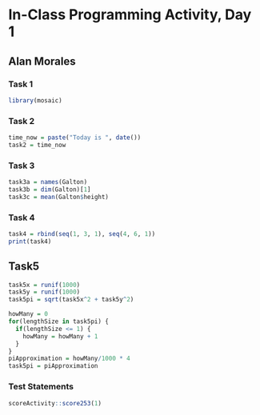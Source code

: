 # In-Class Programming Activity, Day 1

## Alan Morales

### Task 1

```r
library(mosaic)
```

### Task 2

```r
time_now = paste("Today is ", date())
task2 = time_now
```

### Task 3
```r
task3a = names(Galton)
task3b = dim(Galton)[1]
task3c = mean(Galton$height)
```
### Task 4

```r
task4 = rbind(seq(1, 3, 1), seq(4, 6, 1))
print(task4)
```

## Task5

```r
task5x = runif(1000)
task5y = runif(1000)
task5pi = sqrt(task5x^2 + task5y^2)

howMany = 0
for(lengthSize in task5pi) {
  if(lengthSize <= 1) {
    howMany = howMany + 1
  }
}
piApproximation = howMany/1000 * 4
task5pi = piApproximation
```

### Test Statements

```r
scoreActivity::score253(1)
```
